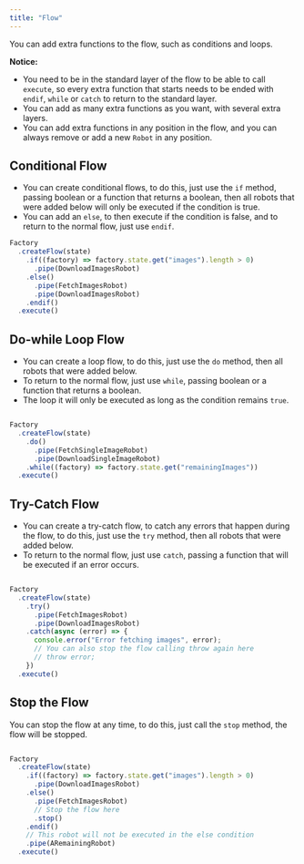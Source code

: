 ```yaml
---
title: "Flow"
---
```

You can add extra functions to the flow, such as conditions and loops.

<b>Notice:</b>

- You need to be in the standard layer of the flow to be able to call `execute`, so every extra function that starts needs to be ended with `endif`, `while` or `catch` to return to the standard layer.
- You can add as many extra functions as you want, with several extra layers.
- You can add extra functions in any position in the flow, and you can always remove or add a new `Robot` in any position.

## Conditional Flow

- You can create conditional flows, to do this, just use the `if` method, passing boolean or a function that returns a boolean, then all robots that were added below will only be executed if the condition is true.
- You can add an `else`, to then execute if the condition is false, and to return to the normal flow, just use `endif`.

```ts
Factory
  .createFlow(state)
    .if((factory) => factory.state.get("images").length > 0)
      .pipe(DownloadImagesRobot)
    .else()
      .pipe(FetchImagesRobot)
      .pipe(DownloadImagesRobot)
    .endif()
  .execute()

```

## Do-while Loop Flow

- You can create a loop flow, to do this, just use the `do` method, then all robots that were added below.
- To return to the normal flow, just use `while`, passing boolean or a function that returns a boolean.
- The loop it will only be executed as long as the condition remains `true`.

```ts

Factory
  .createFlow(state)
    .do()
      .pipe(FetchSingleImageRobot)
      .pipe(DownloadSingleImageRobot)
    .while((factory) => factory.state.get("remainingImages"))
  .execute()

```

## Try-Catch Flow

- You can create a try-catch flow, to catch any errors that happen during the flow, to do this, just use the `try` method, then all robots that were added below.
- To return to the normal flow, just use `catch`, passing a function that will be executed if an error occurs.

```ts

Factory
  .createFlow(state)
    .try()
      .pipe(FetchImagesRobot)
      .pipe(DownloadImagesRobot)
    .catch(async (error) => {
      console.error("Error fetching images", error);
      // You can also stop the flow calling throw again here
      // throw error;
    })
  .execute()

```

## Stop the Flow

You can stop the flow at any time, to do this, just call the `stop` method, the flow will be stopped.

```ts

Factory
  .createFlow(state)
    .if((factory) => factory.state.get("images").length > 0)
      .pipe(DownloadImagesRobot)
    .else()
      .pipe(FetchImagesRobot)
      // Stop the flow here
      .stop()
    .endif()
    // This robot will not be executed in the else condition 
    .pipe(ARemainingRobot)
  .execute()

```